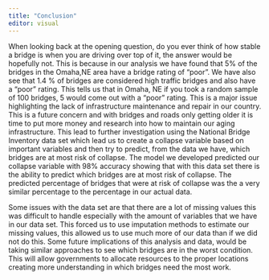 ```yaml
---
title: "Conclusion"
editor: visual
---
```


When looking back at the opening question, do you ever think of how stable a bridge is when you are driving over top of it, the answer would be hopefully not. This is because in our analysis we have found that 5% of the bridges in the Omaha,NE area have a bridge rating of "poor". We have also see that 1.4 % of bridges are considered high traffic bridges and also have a "poor" rating. This tells us that in Omaha, NE if you took a random sample of 100 bridges, 5 would come out with a "poor" rating. This is a major issue highlighting the lack of infrastructure maintenance and repair in our country. This is a future concern and with bridges and roads only getting older it is time to put more money and research into how to maintain our aging infrastructure. This lead to further investigation using the National Bridge Inventory data set which lead us to create a collapse variable based on important variables and then try to predict, from the data we have, which bridges are at most risk of collapse. The model we developed predicted our collapse variable with 98% accuracy showing that with this data set there is the ability to predict which bridges are at most risk of collapse. The predicted percentage of bridges that were at risk of collapse was the a very similar percentage to the percentage in our actual data.

Some issues with the data set are that there are a lot of missing values this was difficult to handle especially with the amount of variables that we have in our data set. This forced us to use imputation methods to estimate our missing values, this allowed us to use much more of our data than if we did not do this. Some future implications of this analysis and data, would be taking similar approaches to see which bridges are in the worst condition. This will allow governments to allocate resources to the proper locations creating more understanding in which bridges need the most work.
